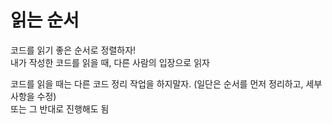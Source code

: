 # 읽는 순서

코드를 읽기 좋은 순서로 정렬하자!  
내가 작성한 코드를 읽을 때, 다른 사람의 입장으로 읽자

코드를 읽을 때는 다른 코드 정리 작업을 하지말자. (일단은 순서를 먼저 정리하고, 세부 사항을 수정)  
또는 그 반대로 진행해도 됨
